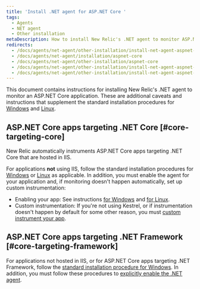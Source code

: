 ```yaml
---
title: 'Install .NET agent for ASP.NET Core '
tags:
  - Agents
  - NET agent
  - Other installation
metaDescription: How to install New Relic's .NET agent to monitor ASP.NET Core applications.
redirects:
  - /docs/agents/net-agent/other-installation/install-net-agent-aspnet-core
  - /docs/agents/net-agent/installation/aspnet-core
  - /docs/agents/net-agent/other-installation/aspnet-core
  - /docs/agents/net-agent/other-installation/install-net-agent-aspnet-core-application
  - /docs/agents/net-agent/other-installation/install-net-agent-aspnet-core-targeting-net-framework-windows
---
```


This document contains instructions for installing New Relic's .NET agent to monitor an ASP.NET Core application. These are additional caveats and instructions that supplement the standard installation procedures for [Windows](/docs/agents/net-agent/installation/install-net-agent-windows) and [Linux](/docs/agents/net-agent/installation/install-net-agent-linux).

## ASP.NET Core apps targeting .NET Core [#core-targeting-core]

New Relic automatically instruments ASP.NET Core apps targeting .NET Core that are hosted in IIS.

For applications **not** using IIS, follow the standard installation procedures for [Windows](/docs/agents/net-agent/other-installation/install-net-agent-aspnet-core-targeting-net-framework-windows) or [Linux](/docs/agents/net-agent/installation/install-net-agent-linux) as applicable. In addition, you must enable the agent for your application and, if monitoring doesn't happen automatically, set up custom instrumentation:

* Enabling your app: See instructions [for Windows](/docs/agents/net-agent/installation/install-net-agent-windows#enabling-the-agent) and [for Linux](/docs/agents/net-agent/installation/install-net-agent-linux#enable-agent).
* Custom instrumentation: If you're not using Kestrel, or if instrumentation doesn't happen by default for some other reason, you must [custom instrument your app](/docs/agents/net-agent/custom-instrumentation/introduction-net-custom-instrumentation).

## ASP.NET Core apps targeting .NET Framework [#core-targeting-framework]

For applications not hosted in IIS, or for ASP.NET Core apps targeting .NET Framework, follow the [standard installation procedure for Windows](/docs/agents/net-agent/installation/install-net-agent-windows#msi). In addition, you must follow these procedures to [explicitly enable the .NET agent](/docs/agents/net-agent/installation/install-net-agent-windows#enabling-the-agent).

